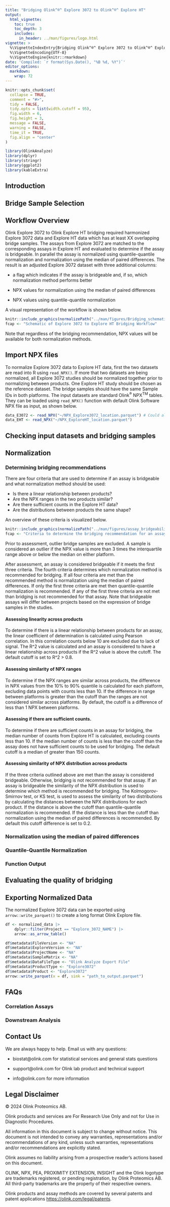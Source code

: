 ```yaml
---
title: "Bridging Olink^®^ Explore 3072 to Olink^®^ Explore HT"
output: 
  html_vignette:
    toc: true
    toc_depth: 3
    includes:
      in_header: ../man/figures/logo.html
vignette: >
  %\VignetteIndexEntry{Bridging Olink^®^ Explore 3072 to Olink^®^ Explore HT}
  %\VignetteEncoding{UTF-8}
  %\VignetteEngine{knitr::rmarkdown}
date: 'Compiled: `r format(Sys.Date(), "%B %d, %Y")`'
editor_options: 
  markdown: 
    wrap: 72
---
```


```r
knitr::opts_chunk$set(
  collapse = TRUE,
  comment = "#>",
  tidy = FALSE,
  tidy.opts = list(width.cutoff = 95),
  fig.width = 6,
  fig.height = 3,
  message = FALSE,
  warning = FALSE,
  time_it = TRUE,
  fig.align = "center"
)
```

```r
library(OlinkAnalyze)
library(dplyr)
library(stringr)
library(ggplot2)
library(kableExtra)
```

## Introduction

## Bridge Sample Selection

## Workflow Overview

Olink Explore 3072 to Olink Explore HT bridging required harmonized
Explore 3072 data and Explore HT data which has at least XX overlapping
bridge samples. The assays from Explore 3072 are matched to the
corresponding assays in Explore HT and evaluated to determine if the
assay is bridgeable. In parallel the assay is normalized using
quantile-quantile normalization and normalization using the median of
paired differences. The result is an adjusted Explore 3072 dataset with
three additional columns:

-   a flag which indicates if the assay is bridgeable and, if so, which
    normalization method performs better

-   NPX values for normalization using the median of paired differences

-   NPX values using quantile-quantile normalization

A visual representation of the workflow is shown below.

```r
knitr::include_graphics(normalizePath("../man/figures/Bridging_schematic.png"), error = FALSE)
fcap <- "Schematic of Explore 3072 to Explore HT Bridging Workflow"
```


Note that regardless of the bridging recommendation, NPX values will be
available for both normalization methods.

## Import NPX files

To normalize Explore 3072 data to Explore HT data, first the two
datasets are read into R using `read_NPX()`. If more that two datasets
are being normalized, all Explore 3072 studies should be normalized
together prior to normalizing between products. One Explore HT study
should be chosen as the reference dataset. The bridge samples should
have the same Sample IDs in both platforms. The input datasets are
standard Olink^®^ NPX^TM^ tables. They can be loaded using `read_NPX()`
function with default Olink Software NPX file as input, as shown below.

```r
data_E3072 <- read_NPX("~/NPX_Explore3072_location.parquet") # Could also be a CSV file
data_EHT <- read_NPX("~/NPX_ExploreHT_location.parquet")
```

## Checking input datasets and bridging samples

## Normalization

### Determining bridging recommendations

There are four criteria that are used to determine if an assay is
bridgeable and what normalization method should be used:

-   Is there a linear relationship between products?
-   Are the NPX ranges in the two products similar?
-   Are there sufficient counts in the Explore HT data?
-   Are the distributions between products the same shape?

An overview of these criteria is visualized below.
```r
knitr::include_graphics(normalizePath("../man/figures/assay_bridgeability.png"), error = FALSE)
fcap <- "Criteria to determine the bridging recommendation for an assay"
```


Prior to assessment, outlier bridge samples are excluded. A sample is considered an outlier if the NPX value is more than 3 times the interquartile range above or below the median on either platform. 

After assessment, an assay is considered bridgeable if it meets the first three criteria. The fourth criteria determines which normalization method is recommended for bridging. If all four criteria are met than the recommended method is normalization using the median of paired differences. If only the first three criteria are met then quantile-quantile normalization is recommended. If any of the first three criteria are not met than bridging is not recommended for that assay. Note that bridgeable assays
will differ between projects based on the expression of bridge samples
in the studies.

#### Assessing linearity across products

To determine if there is a linear relationship between products for an assay, the linear coefficient of determination is calculated using Pearson correlation. In this correlation counts below 10 are excluded due to lack of signal. The R^2 value is calculated and an assay is considered to have a linear relationship across products if the R^2 value is above the cutoff. The default cutoff is set to R^2 > 0.8.

#### Assessing similarity of NPX ranges

To determine if the NPX ranges are similar across products, the difference in NPX values from the 10% to 90% quantile is calculated for each platform, excluding data points with counts less than 10. If the difference in range between platforms is greater than the cutoff than the ranges are not considered similar across platforms. By default, the cutoff is a difference of less than 1 NPX between platforms.

#### Assessing if there are sufficient counts.

To determine if there are sufficient counts in an assay for bridging, the median number of counts from Explore HT is calculated, excluding counts less than 10. If the median number of counts is less than the cutoff than the assay does not have sufficient counts to be used for bridging. The default cutoff is a median of greater than 150 counts.

#### Assessing similarity of NPX distribution across products

If the three criteria outlined above are met than the assay is considered bridgeable. Otherwise, bridging is not recommended for that assay. If an assay is bridgeable the similarity of the NPX distribution is used to determine which method is recommended for bridging. The Kolmogorov-Smirnov test, or KS test, is used to assess the similarity of two distributions by calculating the distances between the NPX distributions for each product. If the distance is above the cutoff than quantile-quantile normalization is recommended. If the distance is less than the cutoff than normalization using the median of paired differences is recommended. By default this cutoff difference is set to 0.2.

### Normalization using the median of paired differences

### Quantile-Quantile Normalization

### Function Output

## Evaluating the quality of bridging

## Exporting Normalized Data

The normalized Explore 3072 data can be exported using
`arrow::write_parquet()` to create a long format Olink Explore file.

```r
df <- normalized_data |>
    dplyr::filter(Project == "Explore_3072_NAME") |>
    arrow::as_arrow_table()

df$metadata$FileVersion <- "NA"
df$metadata$ExploreVersion <- "NA"
df$metadata$ProjectName <- "NA"
df$metadata$SampleMatrix <- "NA"
df$metadata$DataFileType <- "Olink Analyze Export File"
df$metadata$ProductType <- "Explore3072"
df$metadata$Product <- "Explore3072"
arrow::write_parquet(x = df, sink = "path_to_output.parquet")
```

## FAQs

### Correlation Assays

### Downstream Analysis

## Contact Us

We are always happy to help. Email us with any questions:

-   biostat\@olink.com for statistical services and general stats
    questions

-   support\@olink.com for Olink lab product and technical support

-   info\@olink.com for more information

## Legal Disclaimer

© 2024 Olink Proteomics AB.

Olink products and services are For Research Use Only and not for Use in
Diagnostic Procedures.

All information in this document is subject to change without notice.
This document is not intended to convey any warranties, representations
and/or recommendations of any kind, unless such warranties,
representations and/or recommendations are explicitly stated.

Olink assumes no liability arising from a prospective reader’s actions
based on this document.

OLINK, NPX, PEA, PROXIMITY EXTENSION, INSIGHT and the Olink logotype are
trademarks registered, or pending registration, by Olink Proteomics AB.
All third-party trademarks are the property of their respective owners.

Olink products and assay methods are covered by several patents and
patent applications <https://olink.com/legal/patents>.
